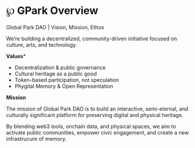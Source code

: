 # ℘ GPark Overview

Global Park DAO | Vision, Mission, Ethos

We’re building a decentralized, community-driven initiative focused on culture, arts, and technology.

**Values***

- Decentralization & public governance
- Cultural heritage as a public good
- Token-based participation, not speculation
- Phygital Memory & Open Representation

**Mission**

The mission of Global Park DAO is to build an interactive, semi-eternal, and culturally significant platform for preserving digital and physical heritage.

By blending web3 tools, onchain data, and physical spaces, we aim to activate public communities, empower civic engagement, and create a new infrastrucure of memory.
